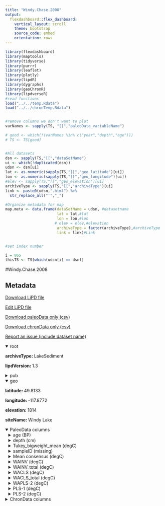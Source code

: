 ```yaml
---
title: "Windy.Chase.2008"
output: 
  flexdashboard::flex_dashboard:
    vertical_layout: scroll
    theme: bootstrap
    source_code: embed
    orientation: rows
---
```


```r
library(flexdashboard)
library(maptools)
library(tidyverse)
library(purrr)
library(leaflet)
library(plotly)
library(lipdR)
library(dygraphs)
library(geoChronR)
library(lipdverseR)
#read functions
load("../../temp.Rdata")
load("../../chronTemp.Rdata")


#remove columns we don't want to plot
varNames <- sapply(TS, "[[","paleoData_variableName")

# good <- which(!(varNames %in% c("year","depth","age")))
# TS <- TS[good]


#All datasets
dsn <- sapply(TS,"[[","dataSetName")
ui <- which(!duplicated(dsn))
udsn <- dsn[ui]
lat <- as.numeric(sapply(TS,"[[","geo_latitude")[ui])
lon <- as.numeric(sapply(TS,"[[","geo_longitude")[ui])
#elev <- sapply(TS,"[[","geo_elevation")[ui]
archiveType <- sapply(TS,"[[","archiveType")[ui]
link <- paste0(udsn,".html") %>% 
  str_replace_all("'","_")

#Organize metadata for map
map.meta <- data.frame(dataSetName = udsn, #datasetname
                       lat = lat,#lat
                       lon = lon,#lon
                      # elev = elev,#elevation
                       archiveType = factor(archiveType),#archiveType
                       link = link)#Link


#set index number

i = 865
thisTS <- TS[which(udsn[i] == dsn)]
```
#Windy.Chase.2008

Metadata {.sidebar}
-------------------------------------
[Download LiPD file](Windy.Chase.2008.lpd)
            

[Edit LiPD file](http://lipd.net/playground?source=http://lipdverse.org/globalHolocene/0_25_5/Windy.Chase.2008.lpd)
            

[Download paleoData only (csv)](Windy.Chase.2008.csv)
            

[Download chronData only (csv)](Windy.Chase.2008-chron.csv)
            

[Report an issue (include dataset name)](https://github.com/nickmckay/LiPDverse/issues)

<details open style="margin-left: 0px">
<summary>root</summary>
<p style="margin-left: 0px"><strong>archiveType: </strong>LakeSediment
<p style="margin-left: 0px"><strong>lipdVersion: </strong>1.3
</details>
<details>
<summary>pub</summary>
<details style="margin-left: 10px">
<summary>pub1</summary>
<p style="margin-left: 10px"><strong>author: </strong>list(list(name = "Chase, Marianne"), list(name = "Bleskie, Christina"), list(name = "Walker, Ian R."), list(name = "Gavin, Daniel G."), list(name = "Hu, Feng Sheng"))
<p style="margin-left: 10px"><strong>journal: </strong>Palaeogeography, Palaeoclimatology, Palaeoecology
<p style="margin-left: 10px"><strong>volume: </strong>257
<p style="margin-left: 10px"><strong>pages: </strong>244-259
<p style="margin-left: 10px"><strong>title: </strong>Midge-inferred Holocene summer temperatures in Southeastern British Columbia, Canada
</details>
<details style="margin-left: 10px">
<summary>pub2</summary>
<p style="margin-left: 10px"><strong>author: </strong>list(list(name = NA))
</details>
</details>
<details open style="margin-left: 0px">
<summary>geo</summary>
<p style="margin-left: 0px"><strong>latitude: </strong>49.8133
<p style="margin-left: 0px"><strong>longitude: </strong>-117.8772
<p style="margin-left: 0px"><strong>elevation: </strong>1814
<p style="margin-left: 0px"><strong>siteName: </strong>Windy Lake
</details>
<details open>
<summary>PaleoData columns</summary>
<details style="margin-left: 10px">
<summary>age (BP)</summary>
<p style="margin-left: 10px"><strong>TSid: </strong>WEB3522a9a4
<p style="margin-left: 10px"><strong>variableName: </strong>age
<p style="margin-left: 10px"><strong>units: </strong>BP
</details>
<details style="margin-left: 10px">
<summary>depth (cm)</summary>
<p style="margin-left: 10px"><strong>TSid: </strong>WEB4b4c0e9c
<p style="margin-left: 10px"><strong>variableName: </strong>depth
<p style="margin-left: 10px"><strong>units: </strong>cm
</details>
<details style="margin-left: 10px">
<summary>Tukey_bigweight_mean (degC)</summary>
<p style="margin-left: 10px"><strong>TSid: </strong>WEBf35d2722
<p style="margin-left: 10px"><strong>variableName: </strong>Tukey_bigweight_mean
<p style="margin-left: 10px"><strong>units: </strong>degC
<p style="margin-left: 10px"><strong>description: </strong>Method used in Chase 2008
<p style="margin-left: 10px"><strong>useInGlobalTemperatureAnalysis: </strong>TRUE
<details>
<summary>interpretation</summary>
<details style="margin-left: 20px">
<summary>1</summary>
<p style="margin-left: 20px"><strong>direction: </strong>positive
<p style="margin-left: 20px"><strong>scope: </strong>climate
<p style="margin-left: 20px"><strong>seasonality: </strong>7
<p style="margin-left: 20px"><strong>seasonalityOriginal: </strong>JUL
<p style="margin-left: 20px"><strong>variable: </strong>T
<p style="margin-left: 20px"><strong>variableDetail: </strong>air@surface
</details>
</details>
</details>
<details style="margin-left: 10px">
<summary>sampleID (missing)</summary>
<p style="margin-left: 10px"><strong>TSid: </strong>WEB1ec219dc
<p style="margin-left: 10px"><strong>variableName: </strong>sampleID
<p style="margin-left: 10px"><strong>units: </strong>missing
<p style="margin-left: 10px"><strong>useInGlobalTemperatureAnalysis: </strong>FALSE
</details>
<details style="margin-left: 10px">
<summary>Mean consensus (degC)</summary>
<p style="margin-left: 10px"><strong>TSid: </strong>WEB0ce93809
<p style="margin-left: 10px"><strong>variableName: </strong>Mean consensus
<p style="margin-left: 10px"><strong>units: </strong>degC
<p style="margin-left: 10px"><strong>useInGlobalTemperatureAnalysis: </strong>FALSE
</details>
<details style="margin-left: 10px">
<summary>WAINV (degC)</summary>
<p style="margin-left: 10px"><strong>TSid: </strong>WEBc3602d14
<p style="margin-left: 10px"><strong>variableName: </strong>WAINV
<p style="margin-left: 10px"><strong>units: </strong>degC
<p style="margin-left: 10px"><strong>useInGlobalTemperatureAnalysis: </strong>FALSE
</details>
<details style="margin-left: 10px">
<summary>WAINV_total (degC)</summary>
<p style="margin-left: 10px"><strong>TSid: </strong>WEBc6b2f588
<p style="margin-left: 10px"><strong>variableName: </strong>WAINV_total
<p style="margin-left: 10px"><strong>units: </strong>degC
<p style="margin-left: 10px"><strong>useInGlobalTemperatureAnalysis: </strong>FALSE
</details>
<details style="margin-left: 10px">
<summary>WACLS (degC)</summary>
<p style="margin-left: 10px"><strong>TSid: </strong>WEBc324e591
<p style="margin-left: 10px"><strong>variableName: </strong>WACLS
<p style="margin-left: 10px"><strong>units: </strong>degC
<p style="margin-left: 10px"><strong>useInGlobalTemperatureAnalysis: </strong>FALSE
</details>
<details style="margin-left: 10px">
<summary>WACLS_total (degC)</summary>
<p style="margin-left: 10px"><strong>TSid: </strong>WEBaa348d4a
<p style="margin-left: 10px"><strong>variableName: </strong>WACLS_total
<p style="margin-left: 10px"><strong>units: </strong>degC
<p style="margin-left: 10px"><strong>useInGlobalTemperatureAnalysis: </strong>FALSE
</details>
<details style="margin-left: 10px">
<summary>WAPLS-2 (degC)</summary>
<p style="margin-left: 10px"><strong>TSid: </strong>WEB52052644
<p style="margin-left: 10px"><strong>variableName: </strong>WAPLS-2
<p style="margin-left: 10px"><strong>units: </strong>degC
<p style="margin-left: 10px"><strong>useInGlobalTemperatureAnalysis: </strong>FALSE
</details>
<details style="margin-left: 10px">
<summary>PLS-1 (degC)</summary>
<p style="margin-left: 10px"><strong>TSid: </strong>WEB2425c7ef
<p style="margin-left: 10px"><strong>variableName: </strong>PLS-1
<p style="margin-left: 10px"><strong>units: </strong>degC
<p style="margin-left: 10px"><strong>useInGlobalTemperatureAnalysis: </strong>FALSE
</details>
<details style="margin-left: 10px">
<summary>PLS-2 (degC)</summary>
<p style="margin-left: 10px"><strong>TSid: </strong>WEBb39c40ea
<p style="margin-left: 10px"><strong>variableName: </strong>PLS-2
<p style="margin-left: 10px"><strong>units: </strong>degC
<p style="margin-left: 10px"><strong>useInGlobalTemperatureAnalysis: </strong>FALSE
</details>
<details>
<summary>ChronData columns</summary>
<details style="margin-left: 10px">
<summary>depth (cm)</summary>
<p style="margin-left: 10px"><strong>TSid: </strong>WEB4c3e6db0
<p style="margin-left: 10px"><strong>variableName: </strong>depth
<p style="margin-left: 10px"><strong>units: </strong>cm
</details>
<details style="margin-left: 10px">
<summary>age (yrBP)</summary>
<p style="margin-left: 10px"><strong>TSid: </strong>WEBa9877c96
<p style="margin-left: 10px"><strong>variableName: </strong>age
<p style="margin-left: 10px"><strong>units: </strong>yrBP
</details>
<details style="margin-left: 10px">
<summary>notes (NA)</summary>
<p style="margin-left: 10px"><strong>TSid: </strong>WEB541b154d
<p style="margin-left: 10px"><strong>variableName: </strong>notes
<p style="margin-left: 10px"><strong>units: </strong>NA
</details>
<details style="margin-left: 10px">
<summary>error (yr)</summary>
<p style="margin-left: 10px"><strong>TSid: </strong>WEB59b7f000
<p style="margin-left: 10px"><strong>variableName: </strong>error
<p style="margin-left: 10px"><strong>units: </strong>yr
</details>
<details style="margin-left: 10px">
<summary>Material (NA)</summary>
<p style="margin-left: 10px"><strong>TSid: </strong>WEBb0f23c4f
<p style="margin-left: 10px"><strong>variableName: </strong>Material
<p style="margin-left: 10px"><strong>units: </strong>NA
</details>
<details style="margin-left: 10px">
<summary>age type (NA)</summary>
<p style="margin-left: 10px"><strong>TSid: </strong>WEB279ed43f
<p style="margin-left: 10px"><strong>variableName: </strong>age type
<p style="margin-left: 10px"><strong>units: </strong>NA
</details>

Row {.tabset .tabset-fade}
-----------------------------------------------------------------------

### Sitemap

```r
  map.meta.split <- split(map.meta, map.meta$archiveType)


factpal <- colorFactor("Paired",map.meta$archiveType)
buff <- 15
l <- leaflet() %>% 
  addTiles() %>% 
  fitBounds(map.meta$lon[i]-buff,map.meta$lat[i]-buff,map.meta$lon[i]+buff,map.meta$lat[i]+buff)
  

  
  
names(map.meta.split) %>%
  purrr::walk( function(df) {
    l <<- l %>%
      addMarkers(data=map.meta.split[[df]],
                 lng=~lon, lat=~lat,
                 label=~as.character(archiveType),
                 popup=~paste(str_c('Dataset: <a href="',link,'">',dataSetName,'</a>'),
                                 # str_c("Elevation: ",elev),
                                  str_c("Archive Type: ",archiveType),
                                  sep = "<br>"),
                 group = df,
                 clusterOptions = markerClusterOptions(removeOutsideVisibleBounds = F),
                 labelOptions = labelOptions(noHide = F,
                                             direction = 'auto'))
  })

l %>%
  addLayersControl(position = "bottomleft",
    overlayGroups = names(map.meta.split),
    options = layersControlOptions(collapsed = FALSE,
                                   opacity = 0.8)
  )
```

### Search the LiPDverse (Beta! doesn't work well yet)
```r
#Add google search bar
htmltools::includeHTML("../../googleSearchChunk.html")
```


Row {.tabset .tabset-fade}
-----------------------------------------------------------------------

### Tukey_bigweight_mean (degC)
```r
plotCol(thisTS,ind = 12)
```

### sampleID (missing)
```r
plotCol(thisTS,ind = 1)
```

### Mean consensus (degC)
```r
plotCol(thisTS,ind = 4)
```

### WAINV (degC)
```r
plotCol(thisTS,ind = 5)
```

### WAINV_total (degC)
```r
plotCol(thisTS,ind = 6)
```

### WACLS (degC)
```r
plotCol(thisTS,ind = 7)
```

### WACLS_total (degC)
```r
plotCol(thisTS,ind = 8)
```

### WAPLS-2 (degC)
```r
plotCol(thisTS,ind = 9)
```

### PLS-1 (degC)
```r
plotCol(thisTS,ind = 10)
```

### PLS-2 (degC)
```r
plotCol(thisTS,ind = 11)
```

Row {.tabset .tabset-fade}
-----------------------------------------------------------------------

### depth (cm)
```r
plotCol(chronTS,ind = 1)
```

### age (yrBP)
```r
plotCol(chronTS,ind = 3)
```

### notes (NA)
```r
plotCol(chronTS,ind = 2)
```

### error (yr)
```r
plotCol(chronTS,ind = 4)
```

### Material (NA)
```r
plotCol(chronTS,ind = 5)
```

### age type (NA)
```r
plotCol(chronTS,ind = 6)
```
